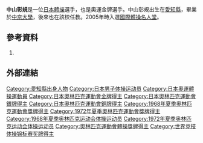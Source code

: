 {{Infobox Gymnast
|gymnastname= 中山彰規
|image=Akinori Nakayama 1966d.jpg
|imagesize=
|caption=攝於1966年
|fullname=
|altname= 
|country={{JPN}}
|formercountry=
|birthdate= {{birth date and age|year=1943|month=3|day=1}}
|birthplace={{JPN}}[[愛知縣|愛知縣]][[名古屋市|名古屋市]]
|hometown=
|residence= 
|deathdate=
|deathplace=
|height=
|discipline=MAG
|level=
|natlteam=
|club=
|gym=
|collegeteam=
|headcoach=
|assistcoach=
|formercoach=
|choreographer=
|eponymousskills=
|retired=
|medaltemplates=
{{MedalCountry|{{JPN}}}}
{{MedalSport|男子競技體操}}
{{MedalCompetition|[[夏季奧林匹克運動會|夏季奧林匹克運動會]]}}
{{MedalGold|[[1968年夏季奧林匹克運動會|1968年墨西哥城]]|[[1968年夏季奧林匹克運動會體操比賽|團體]]}}
{{MedalBronze|[[1968年夏季奧林匹克運動會|1968年墨西哥城]]|[[1968年夏季奧林匹克運動會體操比賽|個人全能]]}}
{{MedalGold|[[1968年夏季奧林匹克運動會|1968年墨西哥城]]|[[1968年夏季奧林匹克運動會體操比賽|吊環]]}}
{{MedalGold|[[1968年夏季奧林匹克運動會|1968年墨西哥城]]|[[1968年夏季奧林匹克運動會體操比賽|單桿]]}}
{{MedalGold|[[1968年夏季奧林匹克運動會|1968年墨西哥城]]|[[1968年夏季奧林匹克運動會體操比賽|雙桿]]}}
{{MedalSilver|[[1968年夏季奧林匹克運動會|1968年墨西哥城]]|[[1968年夏季奧林匹克運動會體操比賽|自由體操]]}}
{{MedalGold|[[1972年夏季奧林匹克運動會|1972年慕尼黑]]|[[1972年夏季奧林匹克運動會體操比賽|團體]]}}
{{MedalBronze|[[1972年夏季奧林匹克運動會|1972年慕尼黑]]|[[1972年夏季奧林匹克運動會體操比賽|個人全能]]}}
{{MedalGold|[[1972年夏季奧林匹克運動會|1972年慕尼黑]]|[[1972年夏季奧林匹克運動會體操比賽|吊環]]}}
{{MedalSilver|[[1972年夏季奧林匹克運動會|1972年慕尼黑]]|[[1972年夏季奧林匹克運動會體操比賽|自由體操]]}}
| updated= 2018年12月12日
}}
{{世大運獎牌記錄
|項目=競技體操
|a1=1965
|b1=1
|c1=個人全能
}}
{{japanese|japanese=中山彰規|kana=なかやま あきのり|romaji=Nakayama Akinori}}
'''中山彰規'''{{BD|1943年|3月1日||}}是一位[[日本|日本]][[體操|體操]]選手，也是奧運金牌選手。中山彰規出生在[[愛知縣|愛知縣]]，畢業於[[中京大學|中京大學]]，後來也在該校任教。2005年時入選[[國際體操名人堂|國際體操名人堂]]。{{ref|hof}}

== 參考資料 ==
{{Reflist}}
#{{note|hof}} {{cite web| title = AKINORI NAKAYAMA| work = International Gymnastics Hall of Fame| url = http://www.ighof.com/honorees/honorees_nakayama.html| accessdate = 2007-05-12| archive-date = 2007-05-19| archive-url = https://web.archive.org/web/20070519052243/http://www.ighof.com/honorees/honorees_nakayama.html| dead-url = yes}}

== 外部連結 ==

{{奧林匹克運動會男子吊環冠軍}}
{{奧林匹克運動會男子單槓冠軍}}
{{奧林匹克運動會男子雙槓冠軍}}
{{世界體操錦標賽男子單槓冠軍}}
{{世界體操錦標賽男子吊環冠軍}}
{{世界體操錦標賽男子自由體操冠軍}}
{{世界體操錦標賽男子雙槓冠軍}}
{{Authority control}}
{{DEFAULTSORT:Nakayama Akinori}}

[[Category:愛知縣出身人物|Category:愛知縣出身人物]]
[[Category:日本男子体操运动员|Category:日本男子体操运动员]]
[[Category:日本奧運體操運動員|Category:日本奧運體操運動員]]
[[Category:日本奧林匹克運動會金牌得主|Category:日本奧林匹克運動會金牌得主]]
[[Category:日本奧林匹克運動會銀牌得主|Category:日本奧林匹克運動會銀牌得主]]
[[Category:日本奧林匹克運動會銅牌得主|Category:日本奧林匹克運動會銅牌得主]]
[[Category:1968年夏季奧林匹克運動會獎牌得主|Category:1968年夏季奧林匹克運動會獎牌得主]]
[[Category:1972年夏季奧林匹克運動會獎牌得主|Category:1972年夏季奧林匹克運動會獎牌得主]]
[[Category:1968年夏季奥林匹克运动会体操运动员|Category:1968年夏季奥林匹克运动会体操运动员]]
[[Category:1972年夏季奥林匹克运动会体操运动员|Category:1972年夏季奥林匹克运动会体操运动员]]
[[Category:奧林匹克運動會體操獎牌得主|Category:奧林匹克運動會體操獎牌得主]]
[[Category:世界竞技体操锦标赛奖牌得主|Category:世界竞技体操锦标赛奖牌得主]]